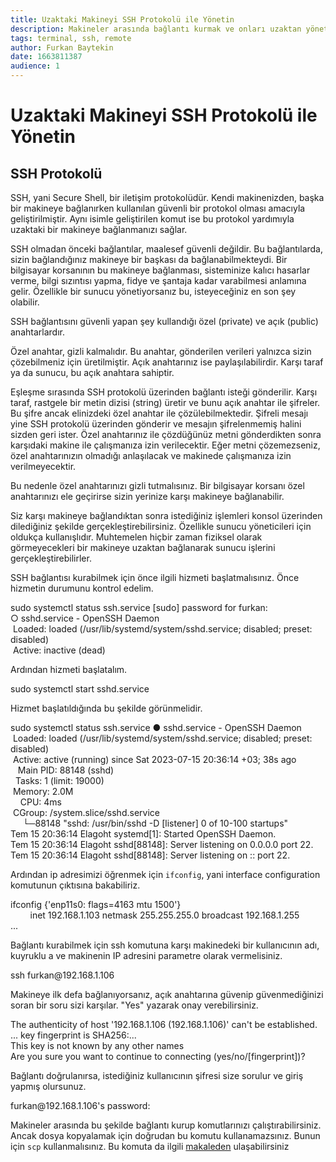 ```yaml
---
title: Uzaktaki Makineyi SSH Protokolü ile Yönetin
description: Makineler arasında bağlantı kurmak ve onları uzaktan yönetmek kolay, peki ya her yöntem güvenli mi?
tags: terminal, ssh, remote
author: Furkan Baytekin
date: 1663811387
audience: 1
---
```



# Uzaktaki Makineyi SSH Protokolü ile Yönetin

## SSH Protokolü

SSH, yani Secure Shell, bir iletişim protokolüdür. Kendi makinenizden, başka bir makineye bağlanırken kullanılan güvenli bir protokol olması amacıyla geliştirilmiştir. Aynı isimle geliştirilen komut ise bu protokol yardımıyla uzaktaki bir makineye bağlanmanızı sağlar.

SSH olmadan önceki bağlantılar, maalesef güvenli değildir. Bu bağlantılarda, sizin bağlandığınız makineye bir başkası da bağlanabilmekteydi. Bir bilgisayar korsanının bu makineye bağlanması, sisteminize kalıcı hasarlar verme, bilgi sızıntısı yapma, fidye ve şantaja kadar varabilmesi anlamına gelir. Özellikle bir sunucu yönetiyorsanız bu, isteyeceğiniz en son şey olabilir.

SSH bağlantısını güvenli yapan şey kullandığı özel (private) ve açık (public) anahtarlardır.

Özel anahtar, gizli kalmalıdır. Bu anahtar, gönderilen verileri yalnızca sizin çözebilmeniz için üretilmiştir. Açık anahtarınız ise paylaşılabilirdir. Karşı taraf ya da sunucu, bu açık anahtara sahiptir.

Eşleşme sırasında SSH protokolü üzerinden bağlantı isteği gönderilir. Karşı taraf, rastgele bir metin dizisi (string) üretir ve bunu açık anahtar ile şifreler. Bu şifre ancak elinizdeki özel anahtar ile çözülebilmektedir. Şifreli mesajı yine SSH protokolü üzerinden gönderir ve mesajın şifrelenmemiş halini sizden geri ister. Özel anahtarınız ile çözdüğünüz metni gönderdikten sonra karşıdaki makine ile çalışmanıza izin verilecektir. Eğer metni çözemezseniz, özel anahtarınızın olmadığı anlaşılacak ve makinede çalışmanıza izin verilmeyecektir.

Bu nedenle özel anahtarınızı gizli tutmalısınız. Bir bilgisayar korsanı özel anahtarınızı ele geçirirse sizin yerinize karşı makineye bağlanabilir.

Siz karşı makineye bağlandıktan sonra istediğiniz işlemleri konsol üzerinden dilediğiniz şekilde gerçekleştirebilirsiniz. Özellikle sunucu yöneticileri için oldukça kullanışlıdır. Muhtemelen hiçbir zaman fiziksel olarak görmeyecekleri bir makineye uzaktan bağlanarak sunucu işlerini gerçekleştirebilirler.

SSH bağlantısı kurabilmek için önce ilgili hizmeti başlatmalısınız. Önce hizmetin durumunu kontrol edelim.

<Window>
  <Terminal> sudo systemctl status ssh.service </Terminal>
  <Output>[sudo] password for furkan:<br />
○ sshd.service - OpenSSH Daemon<br />
&nbsp;Loaded: loaded (/usr/lib/systemd/system/sshd.service; <span style={{color:"yellow"}}>disabled</span>; preset: <span style={{color:"yellow"}}>disabled</span>)<br />
&nbsp;Active: inactive (dead) </Output>
</Window>

Ardından hizmeti başlatalım.

<Window>
  <Terminal>sudo systemctl start sshd.service  </Terminal>
</Window>

Hizmet başlatıldığında bu şekilde görünmelidir.

<Window>
  <Terminal> sudo systemctl status ssh.service </Terminal>
  <Output><span style={{color:"green"}}>●</span> sshd.service - OpenSSH Daemon<br />
&nbsp;Loaded: loaded (/usr/lib/systemd/system/sshd.service; <span style={{color:"yellow"}}>disabled</span>; preset: <span style={{color:"yellow"}}>disabled</span>)<br />
&nbsp;Active: <span style={{color:"green"}}>active (running)</span> since Sat 2023-07-15 20:36:14 +03; 38s ago<br />
&nbsp;&nbsp;&nbsp;Main PID: 88148 (sshd)<br />
&nbsp;&nbsp;Tasks: 1 (limit: 19000)<br />
&nbsp;Memory: 2.0M<br />
&nbsp;&nbsp;&nbsp;&nbsp;CPU: 4ms<br />
&nbsp;CGroup: /system.slice/sshd.service<br />
&nbsp;&nbsp;&nbsp;&nbsp;&nbsp;└─88148 "sshd: /usr/bin/sshd -D [listener] 0 of 10-100 startups"<br />
Tem 15 20:36:14 Elagoht systemd[1]: Started OpenSSH Daemon.<br />
Tem 15 20:36:14 Elagoht sshd[88148]: Server listening on 0.0.0.0 port 22.<br />
Tem 15 20:36:14 Elagoht sshd[88148]: Server listening on :: port 22. </Output>
</Window>


Ardından ip adresimizi öğrenmek için `ifconfig`, yani interface configuration komutunun çıktısına bakabiliriz.

<Window>
  <Terminal>ifconfig</Terminal>
  <Output>{'enp11s0: flags=4163<UP,BROADCAST,RUNNING,MULTICAST>  mtu 1500'}<br />
&nbsp;&nbsp;&nbsp;&nbsp;&nbsp;&nbsp;&nbsp;&nbsp;inet 192.168.1.103  netmask 255.255.255.0  broadcast 192.168.1.255<br />
...</Output>
</Window>

Bağlantı kurabilmek için ssh komutuna karşı makinedeki bir kullanıcının adı, kuyruklu a ve makinenin IP adresini parametre olarak vermelisiniz.

<Window>
  <Terminal>ssh furkan@192.168.1.106</Terminal>
</Window>

Makineye ilk defa bağlanıyorsanız, açık anahtarına güvenip güvenmediğinizi soran bir soru sizi karşılar. "Yes" yazarak onay verebilirsiniz.

<Window>
  <Output>The authenticity of host '192.168.1.106 (192.168.1.106)' can't be established.<br />
... key fingerprint is SHA256:...<br/>
This key is not known by any other names<br/>
Are you sure you want to continue to connecting (yes/no/[fingerprint])?</Output>
</Window>

Bağlantı doğrulanırsa, istediğiniz kullanıcının şifresi size sorulur ve giriş yapmış olursunuz.

<Window>
  <Output>furkan@192.168.1.106's password:</Output>
  <Terminal prompt={`─[furkan]─[Elagoht]─[~]─[$]`}></Terminal>
</Window>

Makineler arasında bu şekilde bağlantı kurup komutlarınızı çalıştırabilirsiniz. Ancak dosya kopyalamak için doğrudan bu komutu kullanamazsınız. Bunun için `scp` kullanmalısınız. Bu komuta da ilgili [makaleden](/makale/rehber/scp_ile_makineler_arasi_dosya_aktarimi) ulaşabilirsiniz